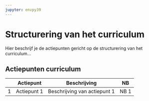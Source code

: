 ```yaml
---
jupyter: envpy39
---
```


# Structurering van het curriculum

Hier beschrijf je de actiepunten gericht op de structurering van het curriculum...

## Actiepunten curriculum

|     | Actiepunt   | Beschrijving                 | NB   |
|-----|-------------|------------------------------|------|
| 1   | Actiepunt 1 | Beschrijving van actiepunt 1 | NB 1 |
